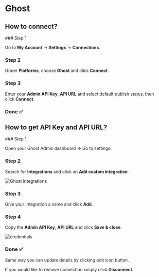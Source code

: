 # Ghost


## How to connect?

<Steps>
### Step 1

Go to **My Account** -> **Settings** -> **Connections**.

### Step 2

Under **Platforms**, choose **Ghost** and click **Connect**.

### Step 3

Enter your **Admin API Key**, **API URL** and select default publish status, then click **Connect**.

### Done ✅

</Steps>

## How to get API Key and API URL?

<Steps>
### Step 1

Open your Ghost Admin dashboard -> Go to settings.

### Step 2

Search for **Integrations** and click on **Add custom integration**.

![Ghost integrations](/images/platforms/ghost-1.png)

### Step 3

Give your integration a name and click **Add**.

### Step 4

Copy the **Admin API Key**, **API URL** and click **Save & close**.

![credentials](/images/platforms/ghost-2.png)

### Done ✅

</Steps>

Same way you can update details by clicking edit icon button.

If you would like to remove connection simply click **Disconnect**.
